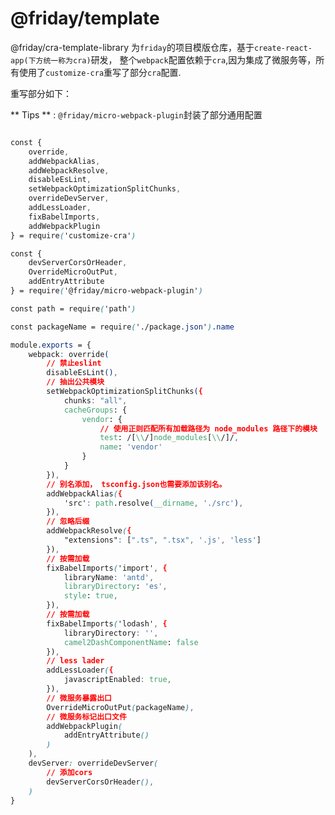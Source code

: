 
<Meta title="Documentation/Friday Template" />

# @friday/template

 @friday/cra-template-library 为`friday`的项目模版仓库，基于`create-react-app(下方统一称为cra)`研发，
整个`webpack`配置依赖于`cra`,因为集成了微服务等，所有使用了`customize-cra`重写了部分`cra`配置.

重写部分如下：

** Tips ** : `@friday/micro-webpack-plugin`封装了部分通用配置

```css dark

const {
	override,
	addWebpackAlias,
	addWebpackResolve,
	disableEsLint,
	setWebpackOptimizationSplitChunks,
	overrideDevServer,
	addLessLoader,
	fixBabelImports,
	addWebpackPlugin
} = require('customize-cra')

const {
	devServerCorsOrHeader,
	OverrideMicroOutPut,
	addEntryAttribute
} = require('@friday/micro-webpack-plugin')

const path = require('path')

const packageName = require('./package.json').name

module.exports = {
	webpack: override(
		// 禁止eslint
		disableEsLint(),
		// 抽出公共模块
		setWebpackOptimizationSplitChunks({
			chunks: "all",
			cacheGroups: {
				vendor: {
					// 使用正则匹配所有加载路径为 node_modules 路径下的模块
					test: /[\\/]node_modules[\\/]/,
					name: 'vendor'
				}
			}
		}),
		// 别名添加， tsconfig.json也需要添加该别名。
		addWebpackAlias({
			'src': path.resolve(__dirname, './src'),
		}),
		// 忽略后缀
		addWebpackResolve({
			"extensions": [".ts", ".tsx", '.js', 'less']
		}),
		// 按需加载
		fixBabelImports('import', {
			libraryName: 'antd',
			libraryDirectory: 'es',
			style: true,
		}),
		// 按需加载
		fixBabelImports('lodash', {
			libraryDirectory: '',
			camel2DashComponentName: false
		}),
		// less lader
		addLessLoader({
			javascriptEnabled: true,
		}),
		// 微服务暴露出口
		OverrideMicroOutPut(packageName),
		// 微服务标记出口文件
		addWebpackPlugin(
			addEntryAttribute()
		)
	),
	devServer: overrideDevServer(
		// 添加cors
		devServerCorsOrHeader(),
	)
}


```

